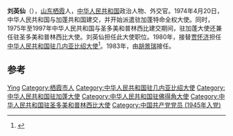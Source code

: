 '''刘英仙'''（{{bd|1927年|11月|}}），[[山东|山东]][[栖霞市|栖霞]]人，[[中华人民共和国|中华人民共和国]]政治人物、外交官。1974年4月20日，中华人民共和国与加蓬共和国建交，并开始派遣驻加蓬特命全权大使。同时，1975年至1997年中华人民共和国与圣多美和普林西比建交期间，驻加蓬大使还兼任驻圣多美和普林西比大使。刘英仙担任此大使职位。1980年，接替[[贾怀济|贾怀济]]担任[[中国驻几内亚比绍大使列表|中华人民共和国驻几内亚比绍大使]]<ref>{{cite web|author=中华人民共和国外交部|title=中国驻几内亚比绍共和国历任大使|url=http://www.mfa.gov.cn/chn/pds/ziliao/wjrw/2167/2170/t9189.htm|publisher=中华人民共和国外交部|accessdate=2012-03-03}}</ref>。1983年，由[[胡景瑞|胡景瑞]]接任。

== 参考 ==
{{reflist}}

{{start box}}
{{s-dip}}
{{succession box|首任|[[柳雨峰|柳雨峰]]|[[中国驻加蓬大使列表|中华人民共和国驻加蓬大使]]<br /><small>首任兼駐[[中国驻圣多美和普林西比大使列表|圣多美和普林西比]]</small>|1974年8月-1979年12月}}
{{succession box|[[贾怀济|贾怀济]]|[[胡景瑞|胡景瑞]]<br />[[梁濤生|梁濤生]]|[[中国驻几内亚比绍大使列表|中华人民共和国驻几内亚比绍大使]]<br /><small>兼駐[[中國駐佛得角大使列表|佛得角]]</small>|1980年3月-1983年11月}}
{{end box}}
{{中国政治人物小作品}}

{{Authority control}}
{{DEFAULTSORT:Liu刘}}
[[Category:刘姓|Ying]]
[[Category:栖霞市人|Category:栖霞市人]]
[[Category:中华人民共和国驻几内亚比绍大使|Category:中华人民共和国驻几内亚比绍大使]]
[[Category:中华人民共和国驻加蓬大使|Category:中华人民共和国驻加蓬大使]]
[[Category:中华人民共和国驻佛得角大使|Category:中华人民共和国驻佛得角大使]]
[[Category:中华人民共和国驻圣多美和普林西比大使|Category:中华人民共和国驻圣多美和普林西比大使]]
[[Category:中国共产党党员_(1945年入党)|Category:中国共产党党员 (1945年入党)]]